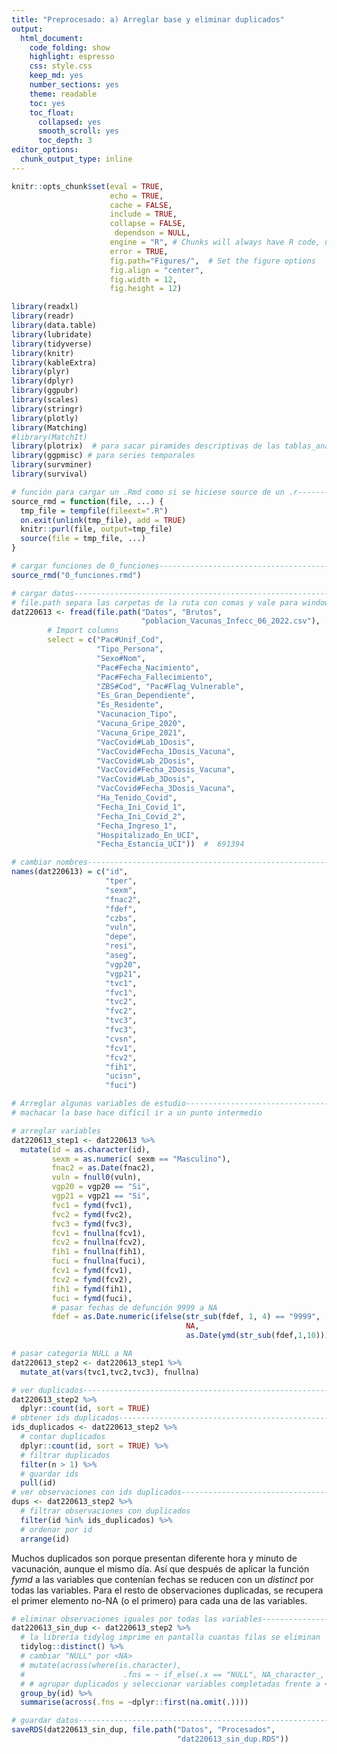 ```yaml
---
title: "Preprocesado: a) Arreglar base y eliminar duplicados"
output: 
  html_document:
    code_folding: show
    highlight: espresso
    css: style.css
    keep_md: yes
    number_sections: yes
    theme: readable
    toc: yes  
    toc_float:
      collapsed: yes
      smooth_scroll: yes
      toc_depth: 3     
editor_options: 
  chunk_output_type: inline
---
```



```r
knitr::opts_chunk$set(eval = TRUE, 
                      echo = TRUE, 
                      cache = FALSE,
                      include = TRUE,
                      collapse = FALSE,
                       dependson = NULL,
                      engine = "R", # Chunks will always have R code, unless noted
                      error = TRUE,
                      fig.path="Figures/",  # Set the figure options
                      fig.align = "center", 
                      fig.width = 12,
                      fig.height = 12)

```


```r
library(readxl)
library(readr)
library(data.table)
library(lubridate)
library(tidyverse)
library(knitr)
library(kableExtra)
library(plyr)
library(dplyr)
library(ggpubr)
library(scales)
library(stringr)
library(plotly)
library(Matching)
#library(MatchIt)
library(plotrix)  # para sacar piramides descriptivas de las tablas_analisis
library(ggpmisc) # para series temporales
library(survminer)
library(survival)

```

```r
# función para cargar un .Rmd como si se hiciese source de un .r---------------
source_rmd = function(file, ...) {
  tmp_file = tempfile(fileext=".R")
  on.exit(unlink(tmp_file), add = TRUE)
  knitr::purl(file, output=tmp_file)
  source(file = tmp_file, ...)
}

```

```r
# cargar funciones de 0_funciones----------------------------------------------
source_rmd("0_funciones.rmd")

```

```r
# cargar datos-----------------------------------------------------------------
# file.path separa las carpetas de la ruta con comas y vale para windows y mac
dat220613 <- fread(file.path("Datos", "Brutos",
                             "poblacion_Vacunas_Infecc_06_2022.csv"),  
        # Import columns
        select = c("Pac#Unif_Cod", 
                   "Tipo_Persona", 
                   "Sexo#Nom", 
                   "Pac#Fecha_Nacimiento", 
                   "Pac#Fecha_Fallecimiento", 
                   "ZBS#Cod", "Pac#Flag_Vulnerable", 
                   "Es_Gran_Dependiente", 
                   "Es_Residente",
                   "Vacunacion_Tipo", 
                   "Vacuna_Gripe_2020",
                   "Vacuna_Gripe_2021",
                   "VacCovid#Lab_1Dosis",
                   "VacCovid#Fecha_1Dosis_Vacuna",
                   "VacCovid#Lab_2Dosis",
                   "VacCovid#Fecha_2Dosis_Vacuna",
                   "VacCovid#Lab_3Dosis",
                   "VacCovid#Fecha_3Dosis_Vacuna",
                   "Ha_Tenido_Covid",	
                   "Fecha_Ini_Covid_1",
                   "Fecha_Ini_Covid_2",
                   "Fecha_Ingreso_1",
                   "Hospitalizado_En_UCI",
                   "Fecha_Estancia_UCI"))  #  691394

```


```r
# cambiar nombres--------------------------------------------------------------
names(dat220613) = c("id",
                     "tper",
                     "sexm",
                     "fnac2",
                     "fdef",
                     "czbs",
                     "vuln",
                     "depe",
                     "resi",
                     "aseg",
                     "vgp20",
                     "vgp21",
                     "tvc1",
                     "fvc1",
                     "tvc2",
                     "fvc2",
                     "tvc3",
                     "fvc3",
                     "cvsn",
                     "fcv1",
                     "fcv2",
                     "fih1",
                     "ucisn",
                     "fuci")

```

```r
# Arreglar algunas variables de estudio----------------------------------------
# machacar la base hace difícil ir a un punto intermedio

# arreglar variables
dat220613_step1 <- dat220613 %>% 
  mutate(id = as.character(id), 
         sexm = as.numeric( sexm == "Masculino"),
         fnac2 = as.Date(fnac2),
         vuln = fnull0(vuln),
         vgp20 = vgp20 == "Si",
         vgp21 = vgp21 == "Si",
         fvc1 = fymd(fvc1),
         fvc2 = fymd(fvc2),
         fvc3 = fymd(fvc3),
         fcv1 = fnullna(fcv1),
         fcv2 = fnullna(fcv2),
         fih1 = fnullna(fih1),
         fuci = fnullna(fuci),
         fcv1 = fymd(fcv1),
         fcv2 = fymd(fcv2),
         fih1 = fymd(fih1),
         fuci = fymd(fuci),
         # pasar fechas de defunción 9999 a NA 
         fdef = as.Date.numeric(ifelse(str_sub(fdef, 1, 4) == "9999", 
                                       NA, 
                                       as.Date(ymd(str_sub(fdef,1,10)))), origin="1970-01-01"))

# pasar categoría NULL a NA
dat220613_step2 <- dat220613_step1 %>% 
  mutate_at(vars(tvc1,tvc2,tvc3), fnullna)

```

```r
# ver duplicados---------------------------------------------------------------
dat220613_step2 %>% 
  dplyr::count(id, sort = TRUE) 
# obtener ids duplicados-------------------------------------------------------
ids_duplicados <- dat220613_step2 %>%
  # contar duplicados
  dplyr::count(id, sort = TRUE) %>% 
  # filtrar duplicados
  filter(n > 1) %>% 
  # guardar ids
  pull(id)
# ver observaciones con ids duplicados-----------------------------------------
dups <- dat220613_step2 %>% 
  # filtrar observaciones con duplicados
  filter(id %in% ids_duplicados) %>% 
  # ordenar por id
  arrange(id)

```

Muchos duplicados son porque presentan diferente hora y minuto de vacunación, aunque el mismo día. Así que después de aplicar la función *fymd* a las variables que contenían fechas se reducen con un *distinct* por todas las variables. Para el resto de observaciones duplicadas, se recupera el primer elemento no-NA (o el primero) para cada una de las variables.

```r
# eliminar observaciones iguales por todas las variables-----------------------
dat220613_sin_dup <- dat220613_step2 %>%
  # la librería tidylog imprime en pantalla cuantas filas se eliminan
  tidylog::distinct() %>%
  # cambiar "NULL" por <NA>
  # mutate(across(where(is.character), 
  #                      .fns = ~ if_else(.x == "NULL", NA_character_, .x))) %>% 
  # # agrupar duplicados y seleccionar variables completadas frente a <NA>
  group_by(id) %>% 
  summarise(across(.fns = ~dplyr::first(na.omit(.))))

# guardar datos----------------------------------------------------------------
saveRDS(dat220613_sin_dup, file.path("Datos", "Procesados",
                                     "dat220613_sin_dup.RDS"))

```


